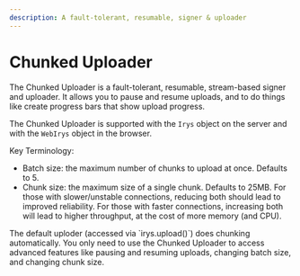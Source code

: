 ```yaml
---
description: A fault-tolerant, resumable, signer & uploader
---
```



# Chunked Uploader

The Chunked Uploader is a fault-tolerant, resumable, stream-based signer and uploader. It allows you to pause and resume uploads, and to do things like create progress bars that show upload progress.

The Chunked Uploader is supported with the `Irys` object on the server and with the `WebIrys` object in the browser.

Key Terminology:

- Batch size:  the maximum number of chunks to upload at once. Defaults to 5.
- Chunk size: the maximum size of a single chunk. Defaults to 25MB. For those with slower/unstable connections, reducing both should lead to improved reliability. For those with faster connections, increasing both will lead to higher throughput, at the cost of more memory (and CPU).

<Callout type="info" emoji="ℹ️">
	The default uploder (accessed via `irys.upload()`) does chunking automatically. You only need to use the Chunked
	Uploader to access advanced features like pausing and resuming uploads, changing batch size, and changing chunk size.
</Callout>
